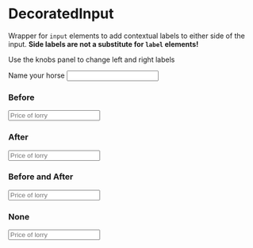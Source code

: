

<Meta title="Forms|DecoratedInput" decorators={[withKnobs]} component={DecoratedInput} />

# DecoratedInput

Wrapper for `input` elements to add contextual labels to either side of the
input. **Side labels are not a substitute for `label` elements!**

<Story name="Knobs">
  <React.Fragment>
    <p className="margin--bottom type--data color--purple fontStyle--italic">
      Use the knobs panel to change left and right labels
    </p>
    <label htmlFor="horseName">Name your horse</label>
    <DecoratedInput
      before={text('before', 'before')}
      after={text('after', 'after')}
    >
      <input id="horseName" type="text" />
    </DecoratedInput>
  </React.Fragment>
</Story>

<Props of={DecoratedInput} />


### Before

<Preview>
  <Story name="Before">
    <DecoratedInput before="£">
      <input type="number" placeholder="Price of lorry" step="0.01" min="0.01" />
    </DecoratedInput>
  </Story>
</Preview>

### After

<Preview>
  <Story name="After">
    <DecoratedInput after="GBP">
      <input type="number" placeholder="Price of lorry" step="0.01" min="0.01" />
    </DecoratedInput>
  </Story>
</Preview>

### Before and After

<Preview>
  <Story name="Before and After">
    <DecoratedInput before="£" after="GBP">
      <input type="number" placeholder="Price of lorry" step="0.01" min="0.01" />
    </DecoratedInput>
  </Story>
</Preview>

### None

<Preview>
  <Story name="None">
    <DecoratedInput>
      <input type="number" placeholder="Price of lorry" step="0.01" min="0.01" />
    </DecoratedInput>
  </Story>
</Preview>